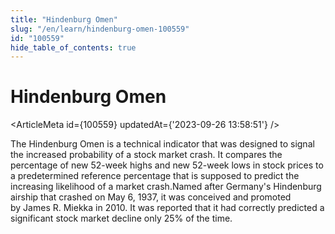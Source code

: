 ```yaml
---
title: "Hindenburg Omen"
slug: "/en/learn/hindenburg-omen-100559"
id: "100559"
hide_table_of_contents: true
---
```



# Hindenburg Omen

<ArticleMeta id={100559} updatedAt={'2023-09-26 13:58:51'} />
<div className='border-solid border-b border-t-0 my-4 border-[var(--ifm-color-gray-300)]' />

The Hindenburg Omen is a technical indicator that was designed to signal the increased probability of a stock market crash. It compares the percentage of new 52-week highs and new 52-week lows in stock prices to a predetermined reference percentage that is supposed to predict the increasing likelihood of a market crash.Named after Germany's Hindenburg airship that crashed on May 6, 1937, it was conceived and promoted by James R. Miekka in 2010. It was reported that it had correctly predicted a significant stock market decline only 25% of the time.
